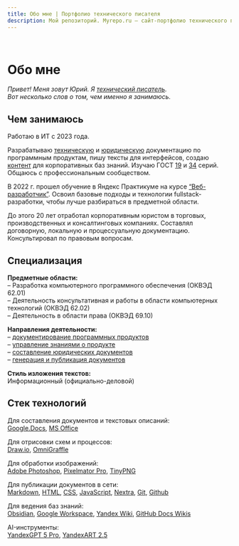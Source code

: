 ```yaml
---
title: Обо мне | Портфолио технического писателя
description: Мой репозиторий. Myrepo.ru – сайт-портфолио технического писателя
---
```



<br />

# Обо мне

*Привет! Меня зовут Юрий. Я [технический писатель](/blog/kto-takoy-tekhnicheskiy-pisatel).*  
*Вот несколько слов о том, чем именно я занимаюсь.*

## Чем занимаюсь

Работаю в ИТ с 2023 года.

Разрабатываю [техническую](/about/dokumentirovaniye-programmnykh-produktov) и [юридическую](/about/sostavleniye-yuridicheskikh-dokumentov) документацию по программным продуктам, пишу тексты для интерфейсов, создаю [контент](/about/sozdaniye-kontenta) для корпоративных баз знаний. Изучаю ГОСТ [19](/knowledge-base/standards/gost-19) и [34](/knowledge-base/standards/gost-34) серий. Общаюсь с профессиональным сообществом.

В 2022 г. прошел обучение в Яндекс Практикуме на курсе [“Веб-разработчик”](https://practicum.yandex.ru/web/). Освоил базовые подходы и технологии fullstack-разработки, чтобы лучше разбираться в предметной области.

До этого 20 лет отработал корпоративным юристом в торговых, производственных и консалтинговых компаниях. Составлял договорную, локальную и процессуальную документацию. Консультировал по правовым вопросам.

## Специализация

**Предметные области:**  
– Разработка компьютерного программного обеспечения (ОКВЭД 62.01)  
– Деятельность консультативная и работы в области компьютерных технологий (ОКВЭД 62.02)  
– Деятельность в области права (ОКВЭД 69.10)  

**Направления деятельности:**  
– [документирование программных продуктов](/about/dokumentirovaniye-programmnykh-produktov)  
– [управление знаниями о продукте](/about/sozdaniye-kontenta)  
– [составление юридических документов](/about/sostavleniye-yuridicheskikh-dokumentov)  
– [генерация и публикация документов](/about/razrabotka-saytov)

**Стиль изложения текстов:**  
Информационный (официально-деловой)

## Стек технологий

Для составления документов и текстовых описаний:  
[Google.Docs](https://workspace.google.com/intl/ru/products/docs), [MS Office](https://www.microsoft.com/ru-ru/microsoft-365/microsoft-office)

Для отрисовки схем и процессов:  
[Draw.io](https://www.drawio.com), [OmniGraffle](https://www.omnigroup.com)

Для обработки изображений:  
[Adobe Photoshop](https://www.adobe.com/ru/products/photoshop.html), [Pixelmator Pro](https://www.pixelmator.com/pro/), [TinyPNG](https://tinypng.com)

Для публикации документов в сети:  
[Markdown](https://www.markdownguide.org/), [HTML](https://html.spec.whatwg.org/multipage/), [CSS](https://www.w3.org/Style/CSS/Overview.ru.html), [JavaScript](https://www.ecma-international.org/publications-and-standards/standards/ecma-262/), [Nextra](https://nextra.site/), [Git](https://git-scm.com/doc), [Github](https://github.com/)

Для ведения баз знаний:  
[Obsidian](https://obsidian.md), [Google Workspace](https://workspace.google.com/), [Yandex Wiki](https://yandex.cloud/ru/docs/wiki/), [GitHub Docs Wikis](https://docs.github.com/ru/communities/documenting-your-project-with-wikis/about-wikis)

AI-инструменты:  
[YandexGPT 5 Pro](https://ya.ru/ai/gpt), [YandexART 2.5](https://ya.ru/ai/art)